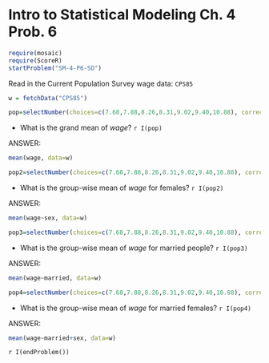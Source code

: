 Intro to Statistical Modeling Ch. 4 Prob. 6
========================================================
```r
require(mosaic)
require(ScoreR)
startProblem("SM-4-P6-SD")
```

Read in the Current Population Survey wage data:
`CPS85`

```r
w = fetchData("CPS85")
```

```r
pop=selectNumber(choices=c(7.68,7.88,8.26,8.31,9.02,9.40,10.88), correct=c(9.02), totalPts=1, name="grandmean")
```
* What is the grand mean of *wage*? `r I(pop)`

<aside>
ANSWER:
```r
mean(wage, data=w)
```
</aside>

```r
pop2=selectNumber(choices=c(7.68,7.88,8.26,8.31,9.02,9.40,10.88), correct=c(7.88), totalPts=1, name="groupwisemean")
```

* What is the group-wise mean of *wage* for females? `r I(pop2)`

<aside>
ANSWER:     
```r
mean(wage~sex, data=w)
``` 
</aside>

```r
pop3=selectNumber(choices=c(7.68,7.88,8.26,8.31,9.02,9.40,10.88), correct=c(9.40), totalPts=1, name="marriedpeople")
```

* What is the group-wise mean of *wage* for married people?  `r I(pop3)`

<aside>
ANSWER:
```r
mean(wage~married, data=w)
```
</aside>

```r
pop4=selectNumber(choices=c(7.68,7.88,8.26,8.31,9.02,9.40,10.88), correct=c(7.68), totalPts=1, name="marriedfemales")
```

* What is the group-wise mean of *wage* for married females? `r I(pop4)` 

<aside>
ANSWER:
```r
mean(wage~married+sex, data=w)
```
</aside>

`r I(endProblem())`

